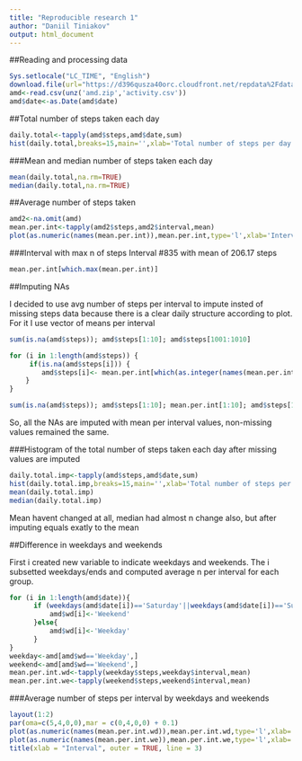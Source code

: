 ```yaml
---
title: "Reproducible research 1"
author: "Daniil Tiniakov"
output: html_document
---
```

##Reading and processing data
```r
Sys.setlocale("LC_TIME", "English")
download.file(url="https://d396qusza40orc.cloudfront.net/repdata%2Fdata%2Factivity.zip",destfile="amd.zip")
amd<-read.csv(unz('amd.zip','activity.csv'))
amd$date<-as.Date(amd$date)
```

##Total number of steps taken each day
```r
daily.total<-tapply(amd$steps,amd$date,sum)
hist(daily.total,breaks=15,main='',xlab='Total number of steps per day')
```

###Mean and median number of steps taken each day
```r
mean(daily.total,na.rm=TRUE)
median(daily.total,na.rm=TRUE)
```
##Average number of steps taken
```r
amd2<-na.omit(amd)
mean.per.int<-tapply(amd2$steps,amd2$interval,mean)
plot(as.numeric(names(mean.per.int)),mean.per.int,type='l',xlab='Interval',ylab='Number of steps')
```

###Interval with max n of steps
Interval #835 with mean of 206.17 steps
```r
mean.per.int[which.max(mean.per.int)]
```

##Imputing NAs

I decided to use avg number of steps per interval to impute insted of missing steps data because there is a clear daily structure according to plot. For it I use vector of means per interval

```r
sum(is.na(amd$steps)); amd$steps[1:10]; amd$steps[1001:1010]

for (i in 1:length(amd$steps)) {
     if(is.na(amd$steps[i])) {
        amd$steps[i]<- mean.per.int[which(as.integer(names(mean.per.int)) == amd$interval[i])]
    }
}

sum(is.na(amd$steps)); amd$steps[1:10]; mean.per.int[1:10]; amd$steps[1001:1010]
```
So, all the NAs are imputed with mean per interval values, non-missing values remained the same.

###Histogram of the total number of steps taken each day after missing values are imputed

```r
daily.total.imp<-tapply(amd$steps,amd$date,sum)
hist(daily.total.imp,breaks=15,main='',xlab='Total number of steps per day')
mean(daily.total.imp)
median(daily.total.imp)
```

Mean havent changed at all, median had almost n change also, but after imputing equals exatly to the mean

##Difference in weekdays and weekends

First i created new variable to indicate weekdays and weekends. The i subsetted weekdays/ends and computed average n per interval for each group.

```r

for (i in 1:length(amd$date)){
      if (weekdays(amd$date[i])=='Saturday'||weekdays(amd$date[i])=='Sunday') {
          amd$wd[i]<-'Weekend'
      }else{
          amd$wd[i]<-'Weekday'
      }
}
weekday<-amd[amd$wd=='Weekday',]
weekend<-amd[amd$wd=='Weekend',]
mean.per.int.wd<-tapply(weekday$steps,weekday$interval,mean)
mean.per.int.we<-tapply(weekend$steps,weekend$interval,mean)
```

###Average number of steps per interval by weekdays and weekends

```r


layout(1:2)
par(oma=c(5,4,0,0),mar = c(0,4,0,0) + 0.1)
plot(as.numeric(names(mean.per.int.wd)),mean.per.int.wd,type='l',xlab='',ylab='N by weekdays',main='',xaxt='n')
plot(as.numeric(names(mean.per.int.we)),mean.per.int.we,type='l',xlab='',ylab='N by weekends')
title(xlab = "Interval", outer = TRUE, line = 3)

```